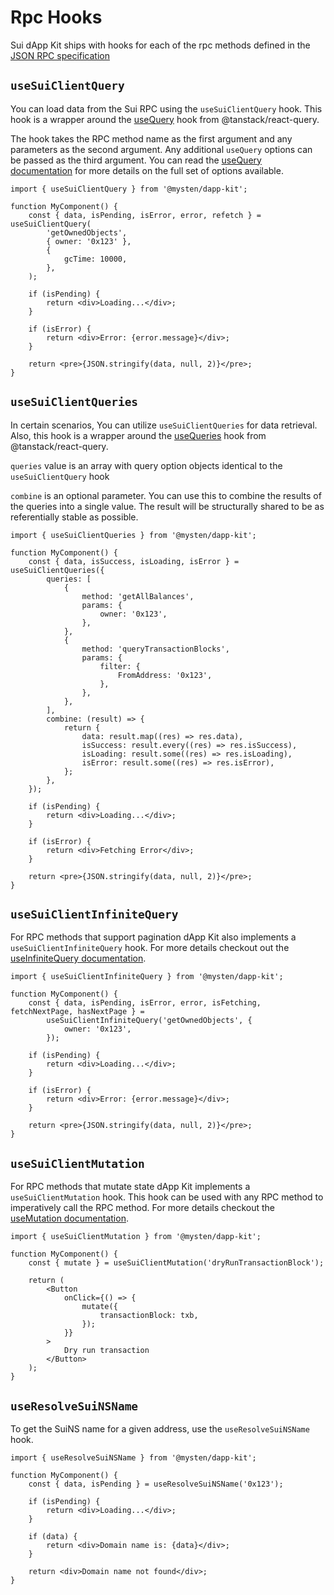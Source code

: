 # Rpc Hooks

Sui dApp Kit ships with hooks for each of the rpc methods defined in the
[JSON RPC specification](https://docs.sui.io/sui-jsonrpc)

## `useSuiClientQuery`

You can load data from the Sui RPC using the `useSuiClientQuery` hook. This hook is a wrapper around
the [useQuery](https://tanstack.com/query/latest/docs/react/guides/queries) hook from
@tanstack/react-query.

The hook takes the RPC method name as the first argument and any parameters as the second argument.
Any additional `useQuery` options can be passed as the third argument. You can read the
[useQuery documentation](https://tanstack.com/query/latest/docs/react/guides/queries) for more
details on the full set of options available.

```tsx
import { useSuiClientQuery } from '@mysten/dapp-kit';

function MyComponent() {
	const { data, isPending, isError, error, refetch } = useSuiClientQuery(
		'getOwnedObjects',
		{ owner: '0x123' },
		{
			gcTime: 10000,
		},
	);

	if (isPending) {
		return <div>Loading...</div>;
	}

	if (isError) {
		return <div>Error: {error.message}</div>;
	}

	return <pre>{JSON.stringify(data, null, 2)}</pre>;
}
```

## `useSuiClientQueries`

In certain scenarios, You can utilize `useSuiClientQueries` for data retrieval. Also, this hook is a
wrapper around the [useQueries](https://tanstack.com/query/latest/docs/react/reference/useQueries)
hook from @tanstack/react-query.

`queries` value is an array with query option objects identical to the `useSuiClientQuery` hook

`combine` is an optional parameter. You can use this to combine the results of the queries into a
single value. The result will be structurally shared to be as referentially stable as possible.

```tsx
import { useSuiClientQueries } from '@mysten/dapp-kit';

function MyComponent() {
	const { data, isSuccess, isLoading, isError } = useSuiClientQueries({
		queries: [
			{
				method: 'getAllBalances',
				params: {
					owner: '0x123',
				},
			},
			{
				method: 'queryTransactionBlocks',
				params: {
					filter: {
						FromAddress: '0x123',
					},
				},
			},
		],
		combine: (result) => {
			return {
				data: result.map((res) => res.data),
				isSuccess: result.every((res) => res.isSuccess),
				isLoading: result.some((res) => res.isLoading),
				isError: result.some((res) => res.isError),
			};
		},
	});

	if (isPending) {
		return <div>Loading...</div>;
	}

	if (isError) {
		return <div>Fetching Error</div>;
	}

	return <pre>{JSON.stringify(data, null, 2)}</pre>;
}
```

## `useSuiClientInfiniteQuery`

For RPC methods that support pagination dApp Kit also implements a `useSuiClientInfiniteQuery` hook.
For more details checkout out the
[useInfiniteQuery documentation](https://tanstack.com/query/latest/docs/react/guides/infinite-queries).

```tsx
import { useSuiClientInfiniteQuery } from '@mysten/dapp-kit';

function MyComponent() {
	const { data, isPending, isError, error, isFetching, fetchNextPage, hasNextPage } =
		useSuiClientInfiniteQuery('getOwnedObjects', {
			owner: '0x123',
		});

	if (isPending) {
		return <div>Loading...</div>;
	}

	if (isError) {
		return <div>Error: {error.message}</div>;
	}

	return <pre>{JSON.stringify(data, null, 2)}</pre>;
}
```

## `useSuiClientMutation`

For RPC methods that mutate state dApp Kit implements a `useSuiClientMutation` hook. This hook can
be used with any RPC method to imperatively call the RPC method. For more details checkout the
[useMutation documentation](https://tanstack.com/query/latest/docs/react/guides/mutations).

```tsx
import { useSuiClientMutation } from '@mysten/dapp-kit';

function MyComponent() {
	const { mutate } = useSuiClientMutation('dryRunTransactionBlock');

	return (
		<Button
			onClick={() => {
				mutate({
					transactionBlock: txb,
				});
			}}
		>
			Dry run transaction
		</Button>
	);
}
```

## `useResolveSuiNSName`

To get the SuiNS name for a given address, use the `useResolveSuiNSName` hook.

```tsx
import { useResolveSuiNSName } from '@mysten/dapp-kit';

function MyComponent() {
	const { data, isPending } = useResolveSuiNSName('0x123');

	if (isPending) {
		return <div>Loading...</div>;
	}

	if (data) {
		return <div>Domain name is: {data}</div>;
	}

	return <div>Domain name not found</div>;
}
```
